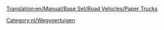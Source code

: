 [[Translation:en/Manual/Base Set/Road Vehicles/Paper Trucks]]

{{nl/Wegvoertuig|name     = Uhl Papiertruck
  |img      = en/Uhl Paper Truck.png
  |price    = £4.592 (€9.184)  
  |speed    = 30 mph (48 km/h)
  |annual   = £421 (€842)
  |designed = 1936
  |life     = 15
  |capacity = 15 ton papier
}}
{{nl/Wegvoertuig|name     = Balogh Papiertruck
  |img      = en/Balogh Paper Truck.png
  |price    = £5.535 (11.070) 
  |speed    = 55 mph (88 km/h)
  |annual   = £787 (€1.574)
  |designed = 1979
  |life     = 15
  |capacity = 18 ton papier
}}
{{nl/Wegvoertuig|name     = MPS Papiertruck
  |img      = en/MPS Paper Truck.png
  |price    = £5.945 (11.890) 
  |speed    = 70 mph (112 km/h)
  |annual   = £1.125 (€2.250)
  |designed = 2007
  |life     = 15
  |capacity = 20 ton papier
}}

[[Category:nl/Wegvoertuigen]]